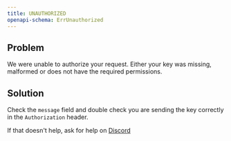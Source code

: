 ```yaml
---
title: UNAUTHORIZED
openapi-schema: ErrUnauthorized
---
```


## Problem

We were unable to authorize your request. Either your key was missing, malformed or does not have the required permissions.

## Solution

Check the `message` field and double check you are sending the key correctly in the `Authorization` header.

If that doesn't help, ask for help on [Discord](https://ghost.com/discord)
